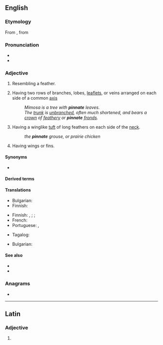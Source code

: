 ==English==

===Etymology===
From {{uder|en|la|pinnātus||[[feathered]]}}, from {{m|la|pinna||[[feather]]}}

===Pronunciation===
* {{IPA|en|/pɪnˈneɪt/}}
* {{rhymes|en|eɪt|s=2}}

{{wikipedia}}

===Adjective===
{{en-adj}}

# Resembling a feather.
# {{lb|en|botany}} Having two rows of branches, lobes, [[leaflet]]s, or veins arranged on each side of a common [[axis]]
#: ''Mimosa is a tree with '''pinnate''' leaves.''
#: ''The [[trunk]] is [[unbranched]], often much shortened, and bears a [[crown]] of [[feathery]] or '''pinnate''' [[fronds]].''
# {{lb|en|zoology}} Having a winglike [[tuft]] of long feathers on each side of the [[neck]].
#: ''the '''pinnate''' grouse, or prairie chicken''
# {{lb|en|zoology}} Having wings or fins.

====Synonyms====
* {{l|en|pinnated}}

====Derived terms====
{{der3|en|abruptly-pinnate
|bipinnate
|even-pinnate
|imparipinnate
|multipinnate
|odd-pinnate
|paripinnate
|pluripinnate
|quadripinnate
|tripinnate
|tripinnated}}

====Translations====
{{trans-top|resembling a feather}}
* Bulgarian: {{t+|bg|перест}}
* Finnish: {{t|fi|sulkamainen}}
{{trans-mid}}
{{trans-bottom}}

{{trans-top|having two rows of members arranged on each side of a common axis}}
* Finnish: {{t|fi|pariliuskainen}}, {{t|fi|pariosainen}} {{qualifier|lobes}}; {{t|fi|parilehdykkäinen}} {{qualifier|leaflets}}; {{t+|fi|sulkasuoninen}} {{qualifier|veins}}
* French: {{t+|fr|penné}}
* Portuguese: {{t|pt|pinado}}, {{t|pt|penado}}
{{trans-mid}}
* Tagalog: {{t|tl|sangahan}}
{{trans-bottom}}

{{trans-top|having a winglike tuft of long feathers on each side of the neck}}
{{trans-mid}}
* Bulgarian: {{t|bg|криловиден}}
{{trans-bottom}}

====See also====
* {{l|en|pinnately}}
* {{l|en|palmate}}

===Anagrams===
* {{anagrams|en|a=aeinnpt|pentina}}

----

==Latin==

===Adjective===
{{la-adj-form|pinnāte}}

# {{inflection of|la|pinnātus||voc|m|s}}